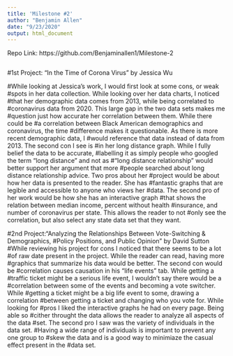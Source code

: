 ```yaml
---
title: 'Milestone #2'
author: "Benjamin Allen"
date: "9/23/2020"
output: html_document
---
```

Repo Link: https://github.com/Benjaminallen1/Milestone-2
```r
```
#1st Project: "In the Time of Corona Virus" by Jessica Wu

  #While looking at Jessica's work, I would first look at some cons, or weak 
  #spots in her data collection. While looking over her data charts, I noticed
  #that her demographic data comes from 2013, while being correlated to 
  #coronavirus data from 2020. This large gap in the two data sets makes me 
  #question just how accurate her correlation between them. While there could be
  #a correlation between Black American demographics and coronavirus, the time 
  #difference makes it questionable. As there is more recent demographic data, I 
  #would reference that data instead of data from 2013. The second con I see is 
  #in her long distance graph. While I fully belief the data to be accurate, 
  #labelling it as simply people who googled the term "long distance" and not as
  #"long distance relationship" would better support her argument that more 
  #people searched about long distance relationship advice. Two pros about her 
  #project would be about how her data is presented to the reader. She has 
  #fantastic graphs that are legible and accessible to anyone who views her 
  #data. The second pro of her work would be how she has an interactive graph 
  #that shows the relation between median income, percent without health 
  #insurance, and number of coronavirus per state. This allows the reader to not
  #only see the correlation, but also select any state data set that they want.
  
#2nd Project:"Analyzing the Relationships Between Vote-Switching & Demographics,
#Policy Positions, and Public Opinion" by David Sutton 
  #While reviewing his project for cons I noticed that there seems to be a lot
  #of raw date present in the project. While the reader can read, having more 
  #graphics that summarize his data would be better. The second con would be 
  #correlation causes causation in his "life events" tab. While getting a 
  #traffic ticket might be a serious life event, I wouldn't say there would be a 
  #correlation between some of the events and becoming a vote switcher. While 
  #getting a ticket might be a big life event to some, drawing a correlation
  #between getting a ticket and changing who you vote for. While looking for 
  #pros I liked the interactive graphs he had on every page. Being able so 
  #cither throught the data allows the reader to analyze all aspects of the data
  #set. The second pro I saw was the variety of individuals in the data set. 
  #Having a wide range of individuals is important to prevent any one group to 
  #skew the data and is a good way to minimiaze the casual effect present in the
  #data set. 
  








